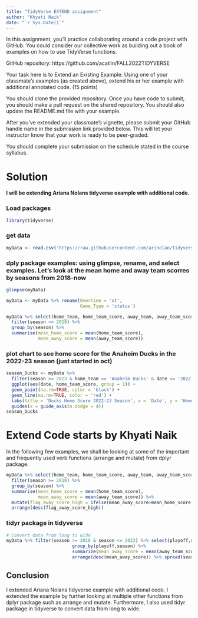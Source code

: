 ```yaml
---
title: "TidyVerse EXTEND assignment"
author: "Khyati Naik"
date: "`r Sys.Date()`"
---
```


In this assignment, you’ll practice collaborating around a code project with GitHub.  You could consider our collective work as building out a book of examples on how to use TidyVerse functions.

GitHub repository:  https://github.com/acatlin/FALL2022TIDYVERSE

Your task here is to Extend an Existing Example.  Using one of your classmate’s examples (as created above), extend his or her example with additional annotated code. (15 points)

You should clone the provided repository.  Once you have code to submit, you should make a pull request on the shared repository.  You should also update the README.md file with your example.

After you’ve extended your classmate's vignette, please submit your GitHub handle name in the submission link provided below.  This will let your instructor know that your work is ready to be peer-graded.

You should complete your submission on the schedule stated in the course syllabus.

# Solution

__I will be extending Ariana Nolans tidyverse example with additional code.__

### Load packages
```r
library(tidyverse)
```

### get data
```r
myData <- read.csv('https://raw.githubusercontent.com/arinolan/Tidyverse-Create/main/nhl_elo.csv')
```

### dply package examples: using glimpse, rename, and select examples. Let's look at the mean home and away team scorres by seasons from 2018-now
```r
glimpse(myData)
```

```r
myData <- myData %>% rename(Overtime = 'ot',
                            Game_Type = 'status')
```

```r
myData %>% select(home_team, home_team_score, away_team, away_team_score, season, playoff) %>%
  filter(season >= 2018) %>%
  group_by(season) %>%
  summarise(mean_home_score = mean(home_team_score),
            mean_away_score = mean(away_team_score))
```

### plot chart to see home score for the Anaheim Ducks in the 2022-23 season (just started in oct)
```r
season_Ducks <- myData %>%
  filter(season >= 2023 & home_team == 'Anaheim Ducks' & date <= '2022-10-30' ) %>%
  ggplot(aes(date, home_team_score, group = 1)) + 
  geom_point(na.rm=TRUE, color = 'black') + 
  geom_line(na.rm=TRUE, color = 'red') + 
  labs(title = 'Ducks Home Score 2022-23 Season', x = 'Date', y = 'Home Score') + theme_classic() +
  guides(x = guide_axis(n.dodge = 4))
season_Ducks
```

# Extend Code starts by Khyati Naik

In the following few examples, we shall be looking at some of the important and frequently used verb functions (arrange and mutate) from dplyr package.


```r
myData %>% select(home_team, home_team_score, away_team, away_team_score, season, playoff) %>%
  filter(season >= 2018) %>%
  group_by(season) %>%
  summarise(mean_home_score = mean(home_team_score),
            mean_away_score = mean(away_team_score)) %>%
  mutate(flag_away_score_high = ifelse(mean_away_score>mean_home_score,1,0)) %>%
  arrange(desc(flag_away_score_high))
```

                         
### tidyr package in tidyverse

```r
# Convert data from long to wide
myData %>% filter(season >= 2018 & season <= 2022) %>% select(playoff,season,away_team_score) %>% 
                         group_by(playoff,season) %>% 
                         summarize(mean_away_score = mean(away_team_score)) %>% 
                         arrange(desc(mean_away_score)) %>% spread(season, mean_away_score)

```
                         


## Conclusion

I extended Ariana Nolans tidyverse example with additional code. I extended the example by further looking at multiple other functions from dplyr package such as arrange and mutate. Furthermore, I also used tidyr package in tidyverse to convert data from long to wide.
